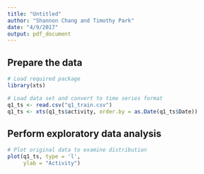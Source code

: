 ```yaml
---
title: "Untitled"
author: "Shannon Chang and Timothy Park"
date: "4/9/2017"
output: pdf_document
---
```


## Prepare the data
```r
# Load required package
library(xts)

# Load data set and convert to time series format
q1_ts <- read.csv("q1_train.csv")
q1_ts <- xts(q1_ts$activity, order.by = as.Date(q1_ts$Date))
```

## Perform exploratory data analysis
```r
# Plot original data to examine distribution
plot(q1_ts, type = 'l', 
     ylab = "Activity")
```
